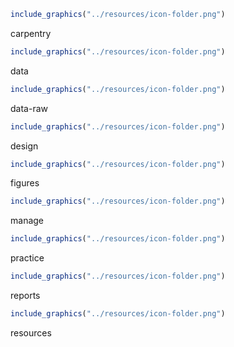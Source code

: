 
```r
include_graphics("../resources/icon-folder.png")
```
carpentry  
```r
include_graphics("../resources/icon-folder.png")
```
data  
```r
include_graphics("../resources/icon-folder.png")
```
data-raw  
```r
include_graphics("../resources/icon-folder.png")
```
design  
```r
include_graphics("../resources/icon-folder.png")
```
figures  
```r
include_graphics("../resources/icon-folder.png")
```
manage  
```r
include_graphics("../resources/icon-folder.png")
```
practice  
```r
include_graphics("../resources/icon-folder.png")
```
reports  
```r
include_graphics("../resources/icon-folder.png")
```
resources  
 
